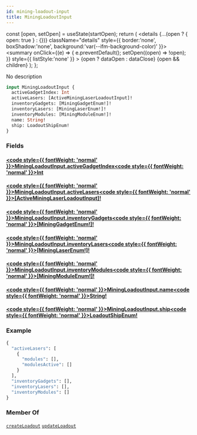 ```yaml
---
id: mining-loadout-input
title: MiningLoadoutInput
---
```









  const [open, setOpen] = useState(startOpen);
  return (
    <details {...(open ? { open: true } : {})} className="details" style={{ border:'none', boxShadow:'none', background:'var(--ifm-background-color)' }}>
      <summary
        onClick={(e) => {
          e.preventDefault();
          setOpen((open) => !open);
        }}
        style={{ listStyle:'none' }}
      >
      {open ? dataOpen : dataClose}
      </summary>
      {open && children}
    </details>
  );
};








No description


```graphql
input MiningLoadoutInput {
  activeGadgetIndex: Int
  activeLasers: [ActiveMiningLaserLoadoutInput]!
  inventoryGadgets: [MiningGadgetEnum!]!
  inventoryLasers: [MiningLaserEnum!]!
  inventoryModules: [MiningModuleEnum!]!
  name: String!
  ship: LoadoutShipEnum!
}
```




### Fields

#### [<code style={{ fontWeight: 'normal' }}>MiningLoadoutInput.<b>activeGadgetIndex</b></code>](#)<Bullet />[<code style={{ fontWeight: 'normal' }}><b>Int</b></code>](/api/types/scalars/int) <Badge class="badge badge--secondary " text="scalar"/> 



#### [<code style={{ fontWeight: 'normal' }}>MiningLoadoutInput.<b>activeLasers</b></code>](#)<Bullet />[<code style={{ fontWeight: 'normal' }}><b>[ActiveMiningLaserLoadoutInput]!</b></code>](/api/types/inputs/active-mining-laser-loadout-input) <Badge class="badge badge--secondary badge--non_null" text="non-null"/> <Badge class="badge badge--secondary " text="input"/> 



#### [<code style={{ fontWeight: 'normal' }}>MiningLoadoutInput.<b>inventoryGadgets</b></code>](#)<Bullet />[<code style={{ fontWeight: 'normal' }}><b>[MiningGadgetEnum!]!</b></code>](/api/types/enums/mining-gadget-enum) <Badge class="badge badge--secondary badge--non_null" text="non-null"/> <Badge class="badge badge--secondary " text="enum"/> 



#### [<code style={{ fontWeight: 'normal' }}>MiningLoadoutInput.<b>inventoryLasers</b></code>](#)<Bullet />[<code style={{ fontWeight: 'normal' }}><b>[MiningLaserEnum!]!</b></code>](/api/types/enums/mining-laser-enum) <Badge class="badge badge--secondary badge--non_null" text="non-null"/> <Badge class="badge badge--secondary " text="enum"/> 



#### [<code style={{ fontWeight: 'normal' }}>MiningLoadoutInput.<b>inventoryModules</b></code>](#)<Bullet />[<code style={{ fontWeight: 'normal' }}><b>[MiningModuleEnum!]!</b></code>](/api/types/enums/mining-module-enum) <Badge class="badge badge--secondary badge--non_null" text="non-null"/> <Badge class="badge badge--secondary " text="enum"/> 



#### [<code style={{ fontWeight: 'normal' }}>MiningLoadoutInput.<b>name</b></code>](#)<Bullet />[<code style={{ fontWeight: 'normal' }}><b>String!</b></code>](/api/types/scalars/string) <Badge class="badge badge--secondary badge--non_null" text="non-null"/> <Badge class="badge badge--secondary " text="scalar"/> 



#### [<code style={{ fontWeight: 'normal' }}>MiningLoadoutInput.<b>ship</b></code>](#)<Bullet />[<code style={{ fontWeight: 'normal' }}><b>LoadoutShipEnum!</b></code>](/api/types/enums/loadout-ship-enum) <Badge class="badge badge--secondary badge--non_null" text="non-null"/> <Badge class="badge badge--secondary " text="enum"/> 





### Example


```graphql
{
  "activeLasers": [
    {
      "modules": [],
      "modulesActive": []
    }
  ],
  "inventoryGadgets": [],
  "inventoryLasers": [],
  "inventoryModules": []
}
```




### Member Of

[`createLoadout`](/api/operations/mutations/create-loadout)  <Badge class="badge badge--secondary badge--relation" text="mutation"/><Bullet />[`updateLoadout`](/api/operations/mutations/update-loadout)  <Badge class="badge badge--secondary badge--relation" text="mutation"/>